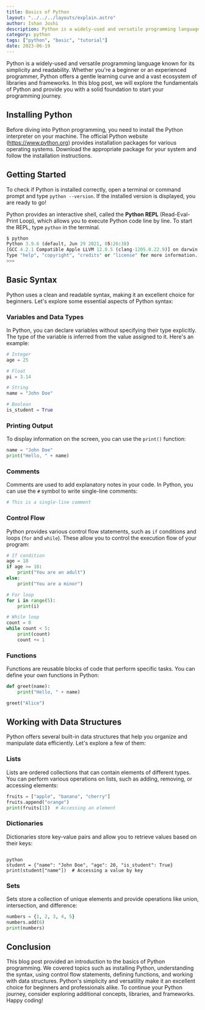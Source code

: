 ```yaml
---
title: Basics of Python
layout: "../../../layouts/explain.astro"
author: Ishan Joshi
description: Python is a widely-used and versatile programming language known for its simplicity and readability. Whether you're a beginner or an experienced programmer, Python offers a gentle learning curve and a vast ecosystem of libraries and frameworks. In this blog post, we will explore the fundamentals of Python and provide you with a solid foundation to start your programming journey.
category: python
tags: ["python", "basic", "tutorial"]
date: 2023-06-19
---
```


Python is a widely-used and versatile programming language known for its simplicity and readability. Whether you're a beginner or an experienced programmer, Python offers a gentle learning curve and a vast ecosystem of libraries and frameworks. In this blog post, we will explore the fundamentals of Python and provide you with a solid foundation to start your programming journey.

## Installing Python

Before diving into Python programming, you need to install the Python interpreter on your machine. The official Python website (https://www.python.org) provides installation packages for various operating systems. Download the appropriate package for your system and follow the installation instructions.

## Getting Started

To check if Python is installed correctly, open a terminal or command prompt and type `python --version`. If the installed version is displayed, you are ready to go!

Python provides an interactive shell, called the **Python REPL** (Read-Eval-Print Loop), which allows you to execute Python code line by line. To start the REPL, type `python` in the terminal.

```python
$ python
Python 3.9.6 (default, Jun 29 2021, 05:26:38)
[GCC 4.2.1 Compatible Apple LLVM 12.0.5 (clang-1205.0.22.9)] on darwin
Type "help", "copyright", "credits" or "license" for more information.
>>>
```

## Basic Syntax

Python uses a clean and readable syntax, making it an excellent choice for beginners. Let's explore some essential aspects of Python syntax:

### Variables and Data Types

In Python, you can declare variables without specifying their type explicitly. The type of the variable is inferred from the value assigned to it. Here's an example:

```python
# Integer
age = 25

# Float
pi = 3.14

# String
name = "John Doe"

# Boolean
is_student = True
```

### Printing Output

To display information on the screen, you can use the `print()` function:

```python
name = "John Doe"
print("Hello, " + name)
```

### Comments

Comments are used to add explanatory notes in your code. In Python, you can use the `#` symbol to write single-line comments:

```python
# This is a single-line comment
```

### Control Flow

Python provides various control flow statements, such as `if` conditions and loops (`for` and `while`). These allow you to control the execution flow of your program:

```python
# If condition
age = 18
if age >= 18:
    print("You are an adult")
else:
    print("You are a minor")

# For loop
for i in range(5):
    print(i)

# While loop
count = 0
while count < 5:
    print(count)
    count += 1
```

### Functions

Functions are reusable blocks of code that perform specific tasks. You can define your own functions in Python:

```python
def greet(name):
    print("Hello, " + name)

greet("Alice")
```

## Working with Data Structures

Python offers several built-in data structures that help you organize and manipulate data efficiently. Let's explore a few of them:

### Lists

Lists are ordered collections that can contain elements of different types. You can perform various operations on lists, such as adding, removing, or accessing elements:

```python
fruits = ["apple", "banana", "cherry"]
fruits.append("orange")
print(fruits[1])  # Accessing an element
```

### Dictionaries

Dictionaries store key-value pairs and allow you to retrieve values based on their keys:

```

python
student = {"name": "John Doe", "age": 20, "is_student": True}
print(student["name"])  # Accessing a value by key
```

### Sets

Sets store a collection of unique elements and provide operations like union, intersection, and difference:

```python
numbers = {1, 2, 3, 4, 5}
numbers.add(6)
print(numbers)
```

## Conclusion

This blog post provided an introduction to the basics of Python programming. We covered topics such as installing Python, understanding the syntax, using control flow statements, defining functions, and working with data structures. Python's simplicity and versatility make it an excellent choice for beginners and professionals alike. To continue your Python journey, consider exploring additional concepts, libraries, and frameworks. Happy coding!